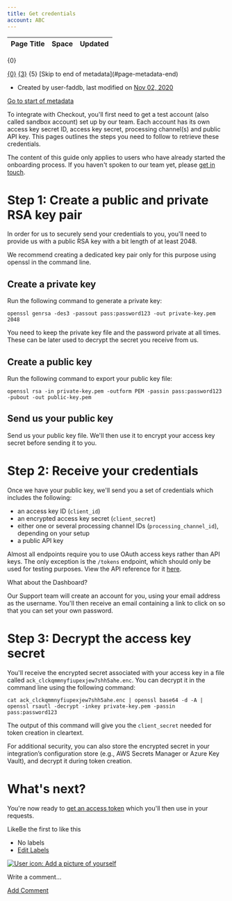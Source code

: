 ```yaml
---
title: Get credentials
account: ABC
---
```


<table class="aui"> <thead> <tr class="header"> <th class="search-result-title">Page Title</th> <th class="search-result-space">Space</th> <th class="search-result-date">Updated</th> </tr> </thead> </table> <p class="search-result-count">{0}</p> <tr class="search-result"> <td class="search-result-title"><a href="{1}" class="content-type-{2}"><span>{0}</span></a></td> <td class="search-result-space"><a class="space" href="/display/{4}/" title="{3}">{3}</a></td> <td class="search-result-date"><span class="date" title="{6}">{5}</span></td> </tr> [Skip to end of metadata](#page-metadata-end)

*   Created by user-faddb, last modified on [Nov 02, 2020](/pages/diffpagesbyversion.action?pageId=8489198&selectedPageVersions=7&selectedPageVersions=8 "Show changes")

[Go to start of metadata](#page-metadata-start)

To integrate with Checkout, you'll first need to get a test account (also called sandbox account) set up by our team. Each account has its own access key secret ID, access key secret, processing channel(s) and public API key. This pages outlines the steps you need to follow to retrieve these credentials.

The content of this guide only applies to users who have already started the onboarding process. If you haven't spoken to our team yet, please [get in touch](mailto:support@checkout.com).

**Step 1:** Create a public and private RSA key pair 
=====================================================

In order for us to securely send your credentials to you, you'll need to provide us with a public RSA key with a bit length of at least 2048. 

We recommend creating a dedicated key pair only for this purpose using openssl in the command line.

Create a private key
--------------------

Run the following command to generate a private key:

    openssl genrsa -des3 -passout pass:password123 -out private-key.pem 2048

  

You need to keep the private key file and the password private at all times. These can be later used to decrypt the secret you receive from us.

Create a public key
-------------------

Run the following command to export your public key file:

    openssl rsa -in private-key.pem -outform PEM -passin pass:password123 -pubout -out public-key.pem

Send us your public key
-----------------------

Send us your public key file. We'll then use it to encrypt your access key secret before sending it to you.

**Step 2:** Receive your credentials
====================================

Once we have your public key, we'll send you a set of credentials which includes the following:

*   an access key ID (`client_id`)
*   an encrypted access key secret (`client_secret`)
*   either one or several processing channel IDs (`processing_channel_id`), depending on your setup
*   a public API key

Almost all endpoints require you to use OAuth access keys rather than API keys. The only exception is the `/tokens` endpoint, which should only be used for testing purposes. View the API reference for it [here](https://api-reference.checkout.com/preview/crusoe/#tag/Tokens).

What about the Dashboard?

Our Support team will create an account for you, using your email address as the username. You'll then receive an email containing a link to click on so that you can set your own password.

**Step 3:** Decrypt the access key secret
=========================================

You'll receive the encrypted secret associated with your access key in a file called `ack_clckqmmnyfiupexjew7shh5ahe.enc`. You can decrypt it in the command line using the following command:

    cat ack_clckqmmnyfiupexjew7shh5ahe.enc | openssl base64 -d -A | openssl rsautl -decrypt -inkey private-key.pem -passin pass:password123

The output of this command will give you the `client_secret` needed for token creation in cleartext.

For additional security, you can also store the encrypted secret in your integration’s configuration store (e.g., AWS Secrets Manager or Azure Key Vault), and decrypt it during token creation.

What's next?
============

You're now ready to [get an access token](/display/x/Get+an+access+token) which you'll then use in your requests.

  

LikeBe the first to like this

*   No labels
*   [Edit Labels](# "Edit Labels (Type 'l')")

[![User icon: Add a picture of yourself](/s/en_GB/7901/abf7b35644d5a5d1d7e4b0969a83e8eb2b569fb5/_/images/icons/profilepics/add_profile_pic.svg)](/users/profile/editmyprofilepicture.action)

Write a comment…

[Add Comment](/display/x/Get+credentials?showComments=true&showCommentArea=true#addcomment)